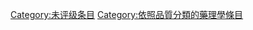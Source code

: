 {{catmore1|[[Wikipedia:药理学专题|Wikipedia:药理学专题]]}}
{{Articles by Quality|topic=药理学|project=药理学|format=TOC}}
{{emptycat}}

[[Category:未评级条目|Category:未评级条目]]
[[Category:依照品質分類的藥理學條目|Category:依照品質分類的藥理學條目]]